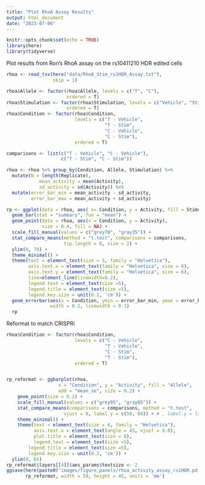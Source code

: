 ```yaml
---
title: "Plot RhoA Assay Results"
output: html_document
date: "2023-07-06"
---
```


```r
knitr::opts_chunk$set(echo = TRUE)
library(here)
library(tidyverse)
```
Plot results from Ron's RhoA assay on the rs10411210 HDR edited cells
```r
rhoa <- read_tsv(here("data/RhoA_Stim_rs1HDR_Assay.txt"),
                 skip = 1)
```

```r
rhoa$Allele <- factor(rhoa$Allele, levels = c("T", "C"), 
                      ordered = T)
rhoa$Stimulation <- factor(rhoa$Stimulation, levels = c("Vehicle", "Stim"), 
                      ordered = T)
rhoa$Condition <- factor(rhoa$Condition,
                         levels = c("T - Vehicle",
                                    "T - Stim",
                                    "C - Vehicle",
                                    "C - Stim"),
                         ordered = T)

comparisons <- list(c("T - Vehicle", "C - Vehicle"),
                    c("T - Stim", "C - Stim"))

rhoa <- rhoa %>% group_by(Condition, Allele, Stimulation) %>%
  mutate(N = length(Replicate),
            mean_activity = mean(Activity),
            sd_activity = sd(Activity)) %>%
  mutate(error_bar_min = mean_activity - sd_activity,
         error_bar_max = mean_activity + sd_activity)

rp <- ggplot(data = rhoa, aes( x= Condition, y = Activity, fill = Stimulation)) +
  geom_bar(stat = "summary", fun = "mean") +
  geom_point(data = rhoa, aes(x = Condition, y = Activity),
             size = 0.4, fill = NA) +
  scale_fill_manual(values = c("grey70", "gray35")) +
  stat_compare_means(method = "t.test", comparisons = comparisons,
                     tip.length = 0, size = 2) +
  ylim(0, 70) +
  theme_minimal() +
  theme(text = element_text(size = 5, family = "Helvetica"),
        axis.text.x = element_text(family = "Helvetica", size = 6),
        axis.text.y = element_text(family = "Helvetica", size = 6),
        line=element_line(linewidth=0.2),
        legend.text = element_text(size =5),
        legend.title = element_text(size =5),
        legend.key.size = unit(0.2, 'cm')) +
  geom_errorbar(aes(x = Condition, ymin = error_bar_min, ymax = error_bar_max),
                width = 0.2, linewidth = 0.1)
  rp
```
Reformat to match CRISPRi
```r
rhoa$Condition <- factor(rhoa$Condition,
                         levels = c("C - Vehicle",
                                    "T - Vehicle",
                                    "C - Stim",
                                    "T - Stim"),
                         ordered = T)


rp_reformat <- ggbarplot(rhoa,
                   x = "Condition", y = "Activity", fill = "Allele",
                   add = "mean_se", size = 0.2) + 
    geom_point(size = 0.2) +
    scale_fill_manual(values = c("grey95", "gray65")) +
    stat_compare_means(comparisons = comparisons, method = "t.test",  
                     vjust = 0, label.y = c(50, 60)) + # , label.y = label_y
    theme_minimal() +
    theme(text = element_text(size = 6, family = "Helvetica"),
          axis.text.x = element_text(angle = 45, vjust = 0.8),
          plot.title = element_text(size = 8),
          legend.text = element_text(size =5),
        legend.title = element_text(size =5),
        legend.key.size = unit(0.2, 'cm')) +
  ylim(0, 65)
rp_reformat$layers[[4]]$aes_params$textsize <- 2
ggsave(here(paste0("images/figure_panels/rhoa_activity_assay_rs1HDR.pdf")),
       rp_reformat, width = 50, height = 45, units = 'mm')

```
